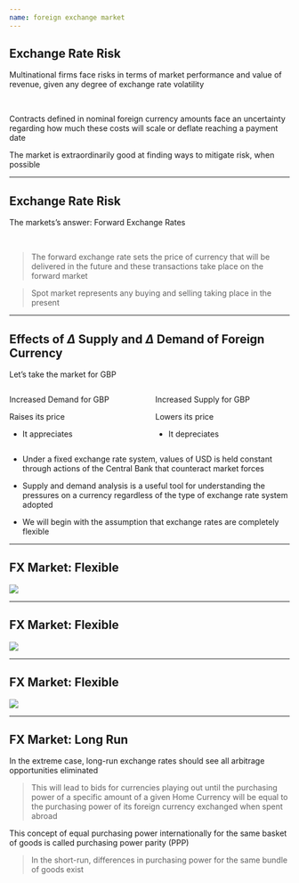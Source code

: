 ```yaml
---
name: foreign exchange market
---
```


## Exchange Rate Risk

Multinational firms face risks in terms of market performance and value of revenue, given [any degree of exchange rate volatility]{.hp}

<br>

::: {.fragment}
Contracts defined in nominal foreign currency amounts face an [uncertainty]{.hp} regarding how much these costs will scale or deflate reaching a payment date
:::

::: {.fragment}
The market is extraordinarily good at finding ways to mitigate risk, when possible
:::

---

## Exchange Rate Risk

The markets's answer: [Forward Exchange Rates]{.hp}

<br>

::: {.fragment}
> The forward exchange rate sets the price of currency that will be delivered in the future and these transactions take place on the [forward market]{.hi}
:::

::: {.fragment}
> [Spot market]{.hp} represents any [buying and selling taking place in the present]{.hp}
:::

---

## Effects of $\Delta$ Supply and $\Delta$ Demand of Foreign Currency

[Let's take the market for GBP]{.h .align-center}

:::: {.columns}

::: {.column width="50%"}
[Increased Demand]{.hp} for [GBP]{.hi} 

::: {.fragment}
[Raises]{.hi-green} its price 

- It [appreciates]{.hi-green}
:::

:::

::: {.column width="50%"}
[Increased Supply]{.hp} for [GBP]{.hi}

::: {.fragment}
[Lowers]{.hi-red} its price

- It [depreciates]{.hi-red}
:::

:::

::::

::: {.incremental .small}
- Under a [fixed exchange rate system]{.hp}, values of USD is held constant through actions of the [Central Bank]{.h} that counteract market forces

- Supply and demand analysis is a useful tool for understanding the pressures on a currency regardless of the type of exchange rate system adopted

- We will begin with the [assumption]{.h} that [exchange rates are completely flexible]{.hp}
:::

---

## FX Market: Flexible

![](images/exchange-rate-flexible-01.png){fig-align="center"}

---

## FX Market: Flexible

![](images/exchange-rate-flexible-02.png){fig-align="center"}

---

## FX Market: Flexible

![](images/exchange-rate-flexible-03.png){fig-align="center"}

---

## FX Market: Long Run

In the extreme case, [long-run exchange rates]{.h} should see all [arbitrage opportunities]{.hp} eliminated

::: {.fragment}
> This will lead to bids for currencies playing out until the [purchasing power]{.h} of a specific amount of a given [Home Currency]{.h} will be equal to the [purchasing power]{.h} of its foreign currency exchanged when spent abroad
:::

::: {.fragment}
This concept of [equal purchasing power]{.h} internationally for the same basket of goods is called [purchasing power parity (PPP)]{.hp}
:::

::: {.fragment}
> [In the short-run, differences in purchasing power for the same bundle of goods exist]{.note .hi}
:::
